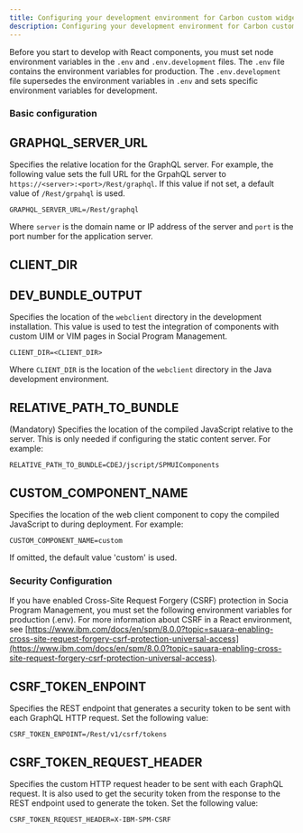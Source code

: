 ```yaml
---
title: Configuring your development environment for Carbon custom widgets
description: Configuring your development environment for Carbon custom widgets
---
```


Before you start to develop with React components, you must set node environment variables in the `.env` and `.env.development` files.
The `.env` file contains the environment variables for production. The `.env.development` file supersedes the environment variables in `.env` and sets specific environment variables for development.

### Basic configuration

## GRAPHQL_SERVER_URL

Specifies the relative location for the GraphQL server. For example, the following value sets the full URL for the GrpahQL server to `https://<server>:<port>/Rest/graphql`.
If this value if not set, a default value of `/Rest/grpahql` is used.

```
GRAPHQL_SERVER_URL=/Rest/graphql
```

Where `server` is the domain name or IP address of the server and `port` is the port number for the application server.

## CLIENT_DIR


## DEV_BUNDLE_OUTPUT

Specifies the location of the `webclient` directory in the development installation. This value is used to test the integration of components with custom UIM or VIM pages in Social Program Management.

```
CLIENT_DIR=<CLIENT_DIR> 
```

Where `CLIENT_DIR` is the location of the `webclient` directory in the Java development environment.

## RELATIVE_PATH_TO_BUNDLE

(Mandatory) Specifies the location of the compiled JavaScript relative to the server. This is only needed if configuring the static content server. For example:

```
RELATIVE_PATH_TO_BUNDLE=CDEJ/jscript/SPMUIComponents
```

## CUSTOM_COMPONENT_NAME

Specifies the location of the web client component to copy the compiled JavaScript to during deployment. For example:

```
CUSTOM_COMPONENT_NAME=custom
```

If omitted, the default value 'custom' is used.

### Security Configuration

If you have enabled Cross-Site Request Forgery (CSRF) protection in Socia Program Management, you must set the following environment variables for production (.env). For more information about CSRF in a React environment, see [https://www.ibm.com/docs/en/spm/8.0.0?topic=sauara-enabling-cross-site-request-forgery-csrf-protection-universal-access](https://www.ibm.com/docs/en/spm/8.0.0?topic=sauara-enabling-cross-site-request-forgery-csrf-protection-universal-access).

## CSRF_TOKEN_ENPOINT

Specifies the REST endpoint that generates a security token to be sent with each GraphQL HTTP request. Set the following value:

```
CSRF_TOKEN_ENPOINT=/Rest/v1/csrf/tokens
```

## CSRF_TOKEN_REQUEST_HEADER

Specifies the custom HTTP request header to be sent with each GraphQL request. It is also used to get the security token from the response to the REST endpoint used to generate the token. Set the following value:

```
CSRF_TOKEN_REQUEST_HEADER=X-IBM-SPM-CSRF
```
